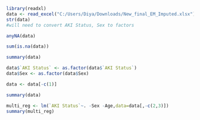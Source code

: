 ```{r}
library(readxl)
data <- read_excel("C:/Users/Diya/Downloads/New_final_EM_Imputed.xlsx")
str(data)
#will need to convert AKI Status, Sex to factors
```
```{r}
anyNA(data)
```
```{r}
sum(is.na(data))
```
```{r}
summary(data)

```
```{r}
data$`AKI Status` <- as.factor(data$`AKI Status`)
data$Sex <- as.factor(data$Sex)
```

```{r}
data <- data[-c(1)]
```


```{r}
summary(data)
```
```{r}
multi_reg <- lm(`AKI Status`~. -Sex -Age,data=data[,-c(2,3)])
summary(multi_reg)
```


```{r}
```


```{r}
```


```{r}
```


```{r}
```


```{r}
```


```{r}
```

